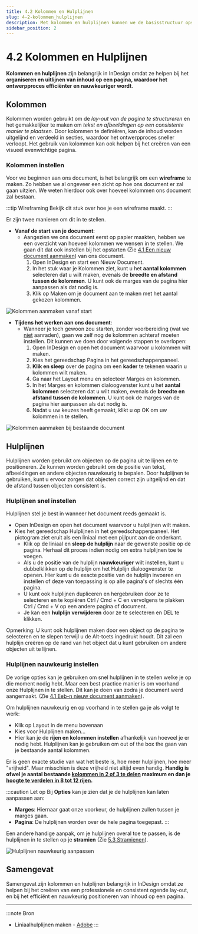 ```yaml
---
title: 4.2 Kolommen en Hulplijnen
slug: 4-2-kolommen_hulplijnen
description: Met kolommen en hulplijnen kunnen we de basisstructuur opstellen om een overzichtelijk geheel te maken.
sidebar_position: 2
---
```



# 4.2 Kolommen en Hulplijnen

**Kolommen en hulplijnen** zijn belangrijk in InDesign omdat ze helpen bij het **organiseren en uitlijnen van inhoud op een pagina, waardoor het ontwerpproces efficiënter en nauwkeuriger wordt**.

## Kolommen

Kolommen worden gebruikt om de _lay-out van de pagina te structureren_ en het gemakkelijker te maken om _tekst en afbeeldingen op een consistente manier te plaatsen_. Door kolommen te definiëren, kan de inhoud worden uitgelijnd en verdeeld in secties, waardoor het ontwerpproces sneller verloopt. Het gebruik van kolommen kan ook helpen bij het creëren van een visueel evenwichtige pagina.

### Kolommen instellen

Voor we beginnen aan ons document, is het belangrijk om een **wireframe** te maken. Zo hebben we al ongeveer een zicht op hoe ons document er zal gaan uitzien. We weten hierdoor ook over hoeveel kolommen ons document zal bestaan.

:::tip Wireframing
Bekijk dit stuk over hoe je een wireframe maakt.
:::

Er zijn twee manieren om dit in te stellen.

- **Vanaf de start van je document**:
  - Aangezien we ons document eerst op papier maakten, hebben we een overzicht van hoeveel kolommen we wensen in te stellen. We gaan dit dat ook instellen bij het opstarten (Zie [4.1 Een nieuw document aanmaken](../indesign_basics/4-1-nieuw_document)) van ons document.
    1. Open InDesign en start een Nieuw Document.
    2. In het stuk waar je <Highlight>Kolommen</Highlight> ziet, kunt u het **aantal kolommen** selecteren dat u wilt maken, evenals de **breedte en afstand tussen de kolommen**. U kunt ook de marges van de pagina hier aanpassen als dat nodig is.
    3. Klik op <Highlight>Maken</Highlight> om je document aan te maken met het aantal gekozen kolommen.

![Kolommen aanmaken vanaf start](img/kolom_1.jpg)

- **Tijdens het werken aan ons document**:
  - Wanneer je toch gewoon zou starten, zonder voorbereiding (wat we <ins>niet</ins> aanraden), gaan we zelf nog de kolommen achteraf moeten instellen. Dit kunnen we doen door volgende stappen te overlopen:
    1. Open InDesign en open het document waarvoor u kolommen wilt maken.
    2. Kies het gereedschap <Highlight>Pagina</Highlight> in het gereedschappenpaneel.
    3. **Klik en sleep** over de pagina om een **kader** te tekenen waarin u kolommen wilt maken.
    4. Ga naar het <Highlight>Layout</Highlight> menu en selecteer <Highlight>Marges en kolommen</Highlight>.
    5. In het <Highlight>Marges en kolommen</Highlight> dialoogvenster kunt u het **aantal kolommen** selecteren dat u wilt maken, evenals de **breedte en afstand tussen de kolommen**. U kunt ook de marges van de pagina hier aanpassen als dat nodig is.
    6. Nadat u uw keuzes heeft gemaakt, klikt u op <Highlight>OK</Highlight> om uw kolommen in te stellen.

![Kolommen aanmaken bij bestaande document](img/kolom_2.jpg)

## Hulplijnen

Hulplijnen worden gebruikt om objecten op de pagina uit te lijnen en te positioneren. Ze kunnen worden gebruikt om de positie van tekst, afbeeldingen en andere objecten nauwkeurig te bepalen. Door hulplijnen te gebruiken, kunt u ervoor zorgen dat objecten correct zijn uitgelijnd en dat de afstand tussen objecten consistent is.

### Hulplijnen snel instellen

Hulplijnen stel je best in wanneer het document reeds gemaakt is.

- Open InDesign en open het document waarvoor u hulplijnen wilt maken.
- Kies het gereedschap <Highlight>Hulplijnen</Highlight> in het gereedschappenpaneel. Het pictogram ziet eruit als een liniaal met een pijlpunt aan de onderkant.
  - Klik op de <Highlight>liniaal</Highlight> en **sleep de hulplijn** naar de gewenste positie op de pagina. Herhaal dit proces indien nodig om extra hulplijnen toe te voegen.
  - Als u de positie van de hulplijn **nauwkeuriger** wilt instellen, kunt u dubbelklikken op de hulplijn om het <Highlight>Hulplijn</Highlight> dialoogvenster te openen. Hier kunt u de exacte positie van de hulplijn invoeren en instellen of deze van toepassing is op alle pagina's of slechts één pagina.
  - U kunt ook hulplijnen dupliceren en hergebruiken door ze te selecteren en te kopiëren <Highlight>Ctrl / Cmd + C</Highlight> en vervolgens te plakken <Highlight>Ctrl / Cmd + V</Highlight> op een andere pagina of document.
  - Je kan een **hulplijn verwijderen** door ze te selecteren en <Highlight>DEL</Highlight> te klikken.

Opmerking: U kunt ook hulplijnen maken door een object op de pagina te selecteren en te slepen terwijl u de Alt-toets ingedrukt houdt. Dit zal een hulplijn creëren op de rand van het object dat u kunt gebruiken om andere objecten uit te lijnen.

### Hulplijnen nauwkeurig instellen

De vorige opties kan je gebruiken om snel hulplijnen in te stellen welke je op die moment nodig hebt. Maar een best practice manier is om voorhand onze Hulplijnen in te stellen. Dit kan je doen van zodra je document werd aangemaakt. (Zie [4.1 Eeb-n nieuw document aanmaken](docs/04-indesign_basics/4-1-nieuw_document.mdx)).

Om hulplijnen nauwkeurig en op voorhand in te stellen ga je als volgt te werk:

- Klik op <Highlight>Layout</Highlight> in de menu bovenaan
- Kies voor <Highlight>Hulplijnen maken...</Highlight>
- Hier kan je de **rijen en kolommen instellen** afhankelijk van hoeveel je er nodig hebt. Hulplijnen kan je gebruiken om out of the box the gaan van je bestaande aantal kolommen.

Er is geen exacte studie van wat het beste is, hoe meer hulplijnen, hoe meer "vrijheid". Maar misschien is deze vrijheid niet altijd even handig. **Handig is ofwel je aantal bestaande <ins>kolommen in 2 of 3 te delen</ins> maximum en dan je <ins>hoogte te verdelen in 8 tot 12 rijen</ins>.**

:::caution Let op
Bij **Opties** kan je zien dat je de hulplijnen kan laten aanpassen aan:

- **Marges**: Hiernaar gaat onze voorkeur, de hulplijnen zullen tussen je marges gaan.
- **Pagina**: De hulplijnen worden over de hele pagina toegepast.
  :::

Een andere handige aanpak, om je hulplijnen overal toe te passen, is de hulplijnen in te stellen op je **stramien** (Zie [5.3 Stramienen](docs/05-indesign_intermediate/5-3-stramienen.mdx)).

![Hulplijnen nauwkeurig aanpassen](img/hulplijnen.jpg)

## Samengevat

Samengevat zijn kolommen en hulplijnen belangrijk in InDesign omdat ze helpen bij het creëren van een professionele en consistent ogende lay-out, en bij het efficiënt en nauwkeurig positioneren van inhoud op een pagina.

---

:::note Bron

- Liniaalhulplijnen maken - <a href="https://helpx.adobe.com/be_nl/indesign/using/ruler-guides.html" target="_blank">Adobe</a>
  :::
